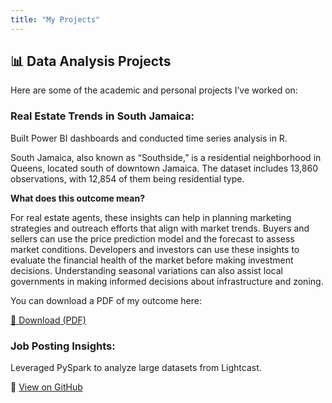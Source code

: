 ```yaml
---
title: "My Projects"
---
```


## 📊 Data Analysis Projects

Here are some of the academic and personal projects I've worked on:

### Real Estate Trends in South Jamaica:
Built Power BI dashboards and conducted time series analysis in R.

South Jamaica, also known as "Southside," is a residential neighborhood in Queens, located south of downtown Jamaica. The dataset includes 13,860 observations, with 12,854 of them being residential type.

**What does this outcome mean?**

For real estate agents, these insights can help in planning marketing strategies and outreach efforts that align with market trends. Buyers and sellers can use the price prediction model and the forecast to assess market conditions. Developers and investors can use these insights to evaluate the financial health of the market before making investment decisions. Understanding seasonal variations can also assist local governments in making informed decisions about infrastructure and zoning.

You can download a PDF of my outcome here:

[📄 Download (PDF)](files/SouthJamaica.pdf){target="_blank"}


### Job Posting Insights: 
Leveraged PySpark to analyze large datasets from Lightcast.

  🔗 [View on GitHub](https://github.com/CassieLu0/AD688-employability-sp25A3-group2.git)

